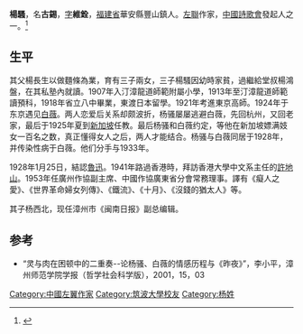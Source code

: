 '''楊騷'''{{BD|1900年||1957年}}，名'''古錫'''，[[表字|字]]'''維銓'''，[[福建省|福建省]]華安縣豐山鎮人。[[左聯|左聯]]作家，[[中國詩歌會|中國詩歌會]]發起人之一。<ref>{{cite web | url=http://news.china.com/history/all/11025807/20110518/16546359_2.html | title=民国帅哥杨骚:与冰心林徽因构成福建新诗源头 | publisher=中国新闻网 | accessdate=2013-02-14}}</ref>

==生平==
其父楊長生以做麵條為業，育有三子兩女，三子楊騷因幼時家貧，過繼給堂叔楊鴻盤，在其私塾內就讀。1907年入汀漳龍道師範附屬小學，1913年至汀漳龍道師範讀預科，1918年省立八中畢業，東渡日本留學。1921年考進東京高師。1924年于东京遇见[[白薇_(作家)|白薇]]。两人恋爱后关系却颇波折，杨骚屡屡逃避白薇，先回杭州，又回老家，最后于1925年夏到[[新加坡|新加坡]]任教。最后杨骚和白薇约定，等他在新加坡嫖满妓女一百名之数，真正懂得女人之后，两人才能结合。杨骚与白薇同居于1928年，并传染性病于白薇。他们分手与1933年。

1928年1月25日，結認[[魯迅|魯迅]]。1941年路過香港時，拜訪香港大學中文系主任的[[許地山|許地山]]。1953年任廣州作協副主席、中國作協廣東省分會常務理事。譯有《癡人之愛》、《世界革命婦女列傳》、《鐵流》、《十月》、《沒錢的猶太人》等。

其子杨西北，现任漳州市《闽南日报》副总编辑。

==参考==
<references/>
*“灵与肉在困顿中的二重奏--论杨骚、白薇的情感历程与《昨夜》”，李小平，漳州师范学院学报（哲学社会科学版），2001，15，03

{{中国近现代文学}}
{{Authority control}}
{{DEFAULTSORT:Y}}
[[Category:中國左翼作家|Category:中國左翼作家]]
[[Category:筑波大學校友|Category:筑波大學校友]]
[[Category:杨姓|Category:杨姓]]